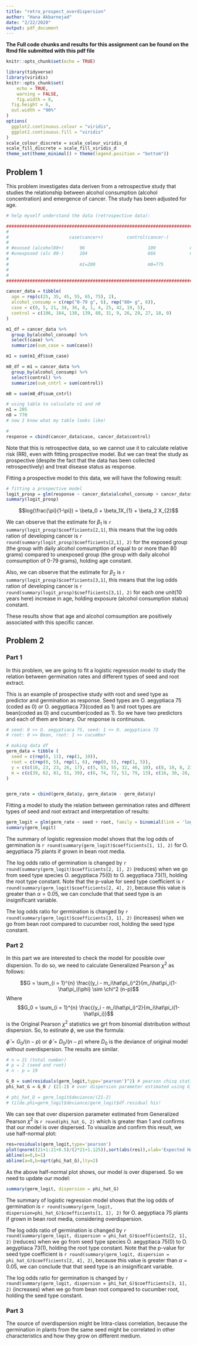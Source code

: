```yaml
---
title: "retro_prospect_overdispersion"
author: "Hana Akbarnejad"
date: "2/22/2020"
output: pdf_document
---
```


**The Full code chunks and results for this assignment can be found on the Rmd file submitted with this pdf file**

```r
knitr::opts_chunk$set(echo = TRUE)

library(tidyverse)
library(viridis)
knitr::opts_chunk$set(
	echo = TRUE,
	warning = FALSE,
	fig.width = 8, 
  fig.height = 6,
  out.width = "90%"
)
options(
  ggplot2.continuous.colour = "viridis",
  ggplot2.continuous.fill = "viridis"
)
scale_colour_discrete = scale_colour_viridis_d
scale_fill_discrete = scale_fill_viridis_d
theme_set(theme_minimal() + theme(legend.position = "bottom"))

```

## Problem 1

This problem investigates data deriven from a retrospective study that studies the relationship between alcohol consumption (alcohol concentration) and emergence of cancer. The study has been adjusted for age.

```r

# help myself understand the data (retrospective data):

###############################################################################
#
#                       case(cancer+)         control(cancer-) 
#
# #exosed (alcohol80+)      96                        109             n1=205
# #unexposed (alc 80-)      104                       666             n0=770
#                           
#                           m1=200                    m0=775
#
#
################################################################################

cancer_data = tibble(
  age = rep(c(25, 35, 45, 55, 65, 75), 2),
  alcohol_consump = c(rep("0-79 g", 6), rep("80+ g", 6)),
  case = c(0, 5, 21, 34, 36, 8, 1, 4, 25, 42, 19, 5),
  control = c(106, 164, 138, 139, 88, 31, 9, 26, 29, 27, 18, 0)
)

m1_df = cancer_data %>% 
  group_by(alcohol_consump) %>%
  select(case) %>% 
  summarize(sum_case = sum(case))

m1 = sum(m1_df$sum_case)

m0_df = m1 = cancer_data %>% 
  group_by(alcohol_consump) %>%
  select(control) %>% 
  summarize(sum_cntrl = sum(control))

m0 = sum(m0_df$sum_cntrl)

# using table to calculate n1 and n0
n1 = 205
n0 = 770
# now I know what my table looks like!

# 
response = cbind(cancer_data$case, cancer_data$control)
```

Note that this is retrospective data, so we cannot use it to calculate relative risk (RR), even with fitting prospective model. But we can treat the study as prospective (despite the fact that the data has been collected retrospectively) and treat disease status as response.

Fitting a prospective model to this data, we will have the following result:

```r

# fitting a prospective model
logit_prosp = glm(response ~ cancer_data$alcohol_consump + cancer_data$age, family=binomial(link='logit'))
summary(logit_prosp)
```


$$log(\frac{\pi}{1-\pi}) = \beta_0 + \beta_1X_{1} + \beta_2 X_{2}$$

We can observe that the estimate for $\beta_1$ is `r summary(logit_prosp)$coefficients[2,1]`, this means that the log odds ration of developing cancer is `r round(summary(logit_prosp)$coefficients[2,1], 2)` for the exposed group (the group with daily alcohol comsumption of equal to or more than 80 grams) compared to unexposed group (the group with daily alcohol comsumption of 0-79 grams), holding age constant.

Also, we can observe that the estimate for $\beta_2$ is `r summary(logit_prosp)$coefficients[3,1]`, this means that the log odds ration of developing cancer is `r round(summary(logit_prosp)$coefficients[3,1], 2)` for each one unit(10 years here) increase in age, holding exposure (alcohol consumption status) constant.

These results show that age and alcohol comsumption are positively associated with this specific cancer.

## Problem 2

### Part 1

In this problem, we are going to fit a logistic regression model to study the relation between germination rates and different types of seed and root extract.

This is an example of prospective study  with root and seed type as predictor and germination as response. Seed types are O. aegyptiaca 75 (coded as 0) or O. aegyptiaca 73(coded as 1) and root types are bean(coded as 0) and cucumber(coded as 1). So we have two predictors and each of them are binary. Our response is continuous.

```r

# seed: 0 >> O. aegyptiaca 75, seed: 1 >> O. aegyptiaca 73
# root: 0 >> Bean, root: 1 >> cucumber

# making data df
germ_data = tibble (
  seed = c(rep(0, 11), rep(1, 10)),
  root = c(rep(0, 5), rep(1, 6), rep(0, 5), rep(1, 5)),
  y = c(c(10, 23, 23, 26, 17), c(5, 53, 55, 32, 46, 10), c(8, 10, 8, 23, 0), c(3, 22, 15, 32, 3)),
  m = c(c(39, 62, 81, 51, 39), c(6, 74, 72, 51, 79, 13), c(16, 30, 28, 45, 4), c(12, 41, 30, 51, 7))
) 


germ_rate = cbind(germ_data$y, germ_data$m - germ_data$y)

```

Fitting a model to study the relation between germination rates and different types of seed and root extract and interpretation of results:

```r

germ_logit = glm(germ_rate ~ seed + root, family = binomial(link = 'logit'), data = germ_data)
summary(germ_logit)
```

The summary of logistic regression model shows that the log odds of germination is `r round(summary(germ_logit)$coefficients[1, 1], 2)` for O. aegyptiaca 75 plants if grown in bean root media.

The log odds ratio of germination is changed by `r round(summary(germ_logit)$coefficients[2, 1], 2)` (reduces) when we go from seed type species O. aegyptiaca 75(0) to O. aegyptiaca 73(1), holding the root type constant. Note that the p-value for seed type coefficient is `r round(summary(germ_logit)$coefficients[2, 4], 2)`, because this value is greater than $\alpha = 0.05$, we can conclude that that seed type is an insignificant variable. 

The log odds ratio for germination is changed by `r round(summary(germ_logit)$coefficients[3, 1], 2)` (increases) when we go from bean root compared to cucumber root, holding the seed type constant.

### Part 2

In this part we are interested to check the model for possible over dispersion. To do so, we need to calculate Generalized Pearson $\chi^2$ as follows:

$$G = \sum_{i = 1}^{n} \frac{(y_i - m_i\hat\pi_i)^2}{m_i\hat\pi_i(1-\hat\pi_i)\phi} \sim \chi^2 (n-p)$$
Where $$G_0 = \sum_{i = 1}^{n} \frac{(y_i - m_i\hat\pi_i)^2}{m_i\hat\pi_i(1-\hat\pi_i)}$$ is the Original Pearson $\chi^2$ statistics we grt from binomial distribution without dispersion. So, to estinate $\phi$, we use the formula:

$\hat\phi = G_0/(n-p)$ or $\hat\phi = D_0/(n-p)$ where $D_0$ is the deviance of original model without overdispersion. The results are similar.

```r
# n = 21 (total number)
# p = 2 (seed and root)
# n - p = 19

G_0 = sum(residuals(germ_logit,type='pearson')^2) # pearson chisq statistics (G0)
phi_hat_G = G_0 / (21-2) # over dispersion parameter estimated using G_0

# phi_hat_D = germ_logit$deviance/(21-2)
# tilde.phi=germ_logit$deviance/germ_logit$df.residual his!
```

We can see that over dispersion parameter estimated from Generalized Pearson $\chi^2$ is `r round(phi_hat_G, 2)` which is greater than 1 and confirms that our model is over dispersed. To visualize and confirm this result, we use half-normal plot:

```r

res=residuals(germ_logit,type='pearson')
plot(qnorm((21+1:21+0.5)/(2*21+1.125)),sort(abs(res)),xlab='Expected Half-Normal Order Stats',ylab='Ordered Abs Pearson Residuals')
abline(a=0,b=1)
abline(a=0,b=sqrt(phi_hat_G),lty=2)
```

As the above half-normal plot shows, our model is over dispersed. So we need to update our model:

```r

summary(germ_logit, dispersion = phi_hat_G)
```

The summary of logistic regression model shows that the log odds of germination is `r round(summary(germ_logit, dispersion=phi_hat_G)$coefficients[1, 1], 2)` for O. aegyptiaca 75 plants if grown in bean root media, considering overdispersion.

The log odds ratio of germination is changed by `r round(summary(germ_logit, dispersion = phi_hat_G)$coefficients[2, 1], 2)` (reduces) when we go from seed type species O. aegyptiaca 75(0) to O. aegyptiaca 73(1), holding the root type constant. Note that the p-value for seed type coefficient is `r round(summary(germ_logit, dispersion = phi_hat_G)$coefficients[2, 4], 2)`, because this value is greater than $\alpha = 0.05$, we can conclude that that seed type is an insignificant variable. 

The log odds ratio for germination is changed by `r round(summary(germ_logit, dispersion = phi_hat_G)$coefficients[3, 1], 2)` (increases) when we go from bean root compared to cucumber root, holding the seed type constant.

### Part 3

The source of overdispersion might be Intra-class correlation, because the germination in plants from the same seed might be correlated in other characteristics and how they grow on different medium.